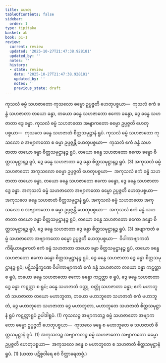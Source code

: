 ```yaml
---
title: ဟေတု
tableOfContents: false
sidebar:
  order: 1
type: tipitaka
basket: ab
book: p1-1
review:
  current: review
  updated: '2025-10-27T21:47:38.928181'
  updated_by: ''
  notes: ''
  history:
  - state: review
    date: '2025-10-27T21:47:38.928181'
    updated_by: ''
    notes: ''
    previous_state: draft
---
```



<ReviewStatus review={frontmatter.review} showDetails={true} />

<HypothesisAnnotation frontmatter={frontmatter} />

<DynamicBreadcrumb />

<Division number="99" book="p1-1" e="ch" v="36" p="37">

<Paragraph number="402" book="p1-1">
ကုသလံ ဓမ္မံ သဟဇာတော ကုသလော ဓမ္မော ဥပ္ပဇ္ဇတိ ဟေတုပစ္စယာ—  ကုသလံ ဧကံ ခန္ဓံ သဟဇာတာ တယော ခန္ဓာ, တယော ခန္ဓေ သဟဇာတော ဧကော ခန္ဓော, ဒွေ ခန္ဓေ သဟဇာတာ ဒွေ ခန္ဓာ. ကုသလံ ဓမ္မံ သဟဇာတော အဗျာကတော ဓမ္မော ဥပ္ပဇ္ဇတိ ဟေတုပစ္စယာ—  ကုသလေ ခန္ဓေ သဟဇာတံ စိတ္တသမုဋ္ဌာနံ ရူပံ. ကုသလံ ဓမ္မံ သဟဇာတော ကုသလော စ အဗျာကတော စ ဓမ္မာ ဥပ္ပဇ္ဇန္တိ ဟေတုပစ္စယာ—  ကုသလံ ဧကံ ခန္ဓံ သဟဇာတာ တယော ခန္ဓာ စိတ္တသမုဋ္ဌာနဉ္စ ရူပံ, တယော ခန္ဓေ သဟဇာတော ဧကော ခန္ဓော စိတ္တသမုဋ္ဌာနဉ္စ ရူပံ, ဒွေ ခန္ဓေ သဟဇာတာ ဒွေ ခန္ဓာ စိတ္တသမုဋ္ဌာနဉ္စ ရူပံ. (3)
</Paragraph>

</Division>
<Division number="100" book="p1-1" e="ch" v="36" p="38">

<Paragraph number="403" book="p1-1">
အကုသလံ ဓမ္မံ သဟဇာတော အကုသလော ဓမ္မော ဥပ္ပဇ္ဇတိ ဟေတုပစ္စယာ—  အကုသလံ ဧကံ ခန္ဓံ သဟဇာတာ တယော ခန္ဓာ, တယော ခန္ဓေ သဟဇာတော ဧကော ခန္ဓော, ဒွေ ခန္ဓေ သဟဇာတာ ဒွေ ခန္ဓာ. အကုသလံ ဓမ္မံ သဟဇာတော အဗျာကတော ဓမ္မော ဥပ္ပဇ္ဇတိ ဟေတုပစ္စယာ—  အကုသလေ ခန္ဓေ သဟဇာတံ စိတ္တသမုဋ္ဌာနံ ရူပံ. အကုသလံ ဓမ္မံ သဟဇာတော အကုသလော စ အဗျာကတော စ ဓမ္မာ ဥပ္ပဇ္ဇန္တိ ဟေတုပစ္စယာ—  အကုသလံ ဧကံ ခန္ဓံ သဟဇာတာ တယော ခန္ဓာ စိတ္တသမုဋ္ဌာနဉ္စ ရူပံ, တယော ခန္ဓေ သဟဇာတော ဧကော ခန္ဓော စိတ္တသမုဋ္ဌာနဉ္စ ရူပံ, ဒွေ ခန္ဓေ သဟဇာတာ ဒွေ ခန္ဓာ စိတ္တသမုဋ္ဌာနဉ္စ ရူပံ. (3)
</Paragraph>

</Division>
<Division number="101" book="p1-1" e="ch" v="36" p="38">

<Paragraph number="404" book="p1-1">
အဗျာကတံ ဓမ္မံ သဟဇာတော အဗျာကတော ဓမ္မော ဥပ္ပဇ္ဇတိ ဟေတုပစ္စယာ—  ဝိပါကာဗျာကတံ ကိရိယာဗျာကတံ ဧကံ ခန္ဓံ သဟဇာတာ တယော ခန္ဓာ စိတ္တသမုဋ္ဌာနဉ္စ ရူပံ, တယော ခန္ဓေ သဟဇာတော ဧကော ခန္ဓော စိတ္တသမုဋ္ဌာနဉ္စ ရူပံ, ဒွေ ခန္ဓေ သဟဇာတာ ဒွေ ခန္ဓာ စိတ္တသမုဋ္ဌာနဉ္စ ရူပံ; ပဋိသန္ဓိက္ခဏေ ဝိပါကာဗျာကတံ ဧကံ ခန္ဓံ သဟဇာတာ တယော ခန္ဓာ ကဋတ္တာ စ ရူပံ, တယော ခန္ဓေ သဟဇာတော ဧကော ခန္ဓော ကဋတ္တာ စ ရူပံ, ဒွေ ခန္ဓေ သဟဇာတာ ဒွေ ခန္ဓာ ကဋတ္တာ စ ရူပံ; ခန္ဓေ သဟဇာတံ ဝတ္ထု, ဝတ္ထုံ သဟဇာတာ ခန္ဓာ; ဧကံ မဟာဘူတံ သဟဇာတာ တယော မဟာဘူတာ, တယော မဟာဘူတေ သဟဇာတံ ဧကံ မဟာဘူတံ, ဒွေ မဟာဘူတေ သဟဇာတာ ဒွေ မဟာဘူတာ, မဟာဘူတေ သဟဇာတံ စိတ္တသမုဋ္ဌာနံ ရူပံ ကဋတ္တာရူပံ ဥပါဒါရူပံ. (1)
</Paragraph>

</Division>
<Division number="102" book="p1-1" e="ch" v="36" p="38">

<Paragraph number="405" book="p1-1">
ကုသလဉ္စ အဗျာကတဉ္စ ဓမ္မံ သဟဇာတော အဗျာကတော ဓမ္မော ဥပ္ပဇ္ဇတိ ဟေတုပစ္စယာ—  ကုသလေ ခန္ဓေ စ မဟာဘူတေ စ သဟဇာတံ စိတ္တသမုဋ္ဌာနံ ရူပံ. (1)
</Paragraph>

<Paragraph number="406" book="p1-1">
အကုသလဉ္စ အဗျာကတဉ္စ ဓမ္မံ သဟဇာတော အဗျာကတော ဓမ္မော ဥပ္ပဇ္ဇတိ ဟေတုပစ္စယာ—  အကုသလေ ခန္ဓေ စ မဟာဘူတေ စ သဟဇာတံ စိတ္တသမုဋ္ဌာနံ ရူပံ. (1)

</Paragraph>
</Division>

<Paragraph number="407" type="center" book="p1-1">
(ယထာ ပဋိစ္စဝါရေ ဧဝံ ဝိတ္ထာရေတဗ္ဗံ.)
</Paragraph>